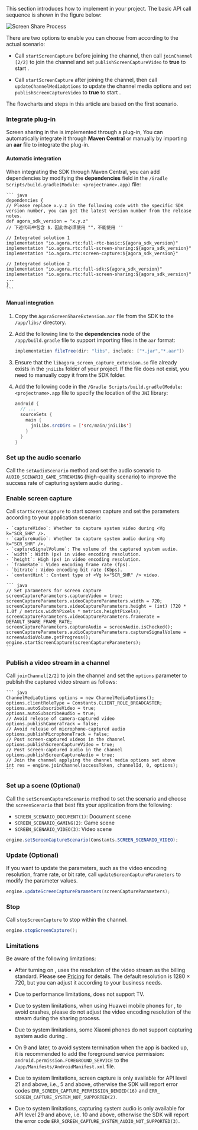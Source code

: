 <PlatformWrapper platform="android">

This section introduces how to implement <Vg k="SCR_SHR" /> in your project. The basic API call sequence is shown in the figure below:

![Screen Share Process](/images/video-sdk/tmp_screen-sharing-android-process.jpg)

There are two options to enable <Vg k="SCR_SHR" /> you can choose from according to the actual scenario:

- Call `startScreenCapture` before joining the channel, then call `joinChannel [2/2]` to join the channel and set `publishScreenCaptureVideo` to **true** to start <Vg k="SCR_SHR" />.

- Call `startScreenCapture` after joining the channel, then call `updateChannelMediaOptions` to update the channel media options and set `publishScreenCaptureVideo` to **true** to start <Vg k="SCR_SHR" />.

The flowcharts and steps in this article are based on the first scenario.

### Integrate <Vg k="SCR_SHR" /> plug-in

Screen sharing in the <Vg k="COMPANY" /> <Vg k="VSDK" /> is implemented through a plug-in, You can automatically integrate it through **Maven Central** or manually by importing an **aar** file to integrate the <Vg k="SCR_SHR" /> plug-in.

#### Automatic integration

When integrating the SDK through Maven Central, you can add dependencies by modifying the **dependencies** field in the `/Gradle Scripts/build.gradle(Module: <projectname>.app)` file:

    ``` java
    dependencies {
    // Please replace x.y.z in the following code with the specific SDK version number, you can get the latest version number from the release notes.
    def agora_sdk_version = "x.y.z"
    // 下述代码中包含 $，因此你必须使用 ""，不能使用 ''

    // Integrated solution 1
    implementation "io.agora.rtc:full-rtc-basic:${agora_sdk_version}"
    implementation "io.agora.rtc:full-screen-sharing:${agora_sdk_version}"
    implementation "io.agora.rtc:screen-capture:${agora_sdk_version}"

    // Integrated solution 2
    implementation "io.agora.rtc:full-sdk:${agora_sdk_version}"
    implementation "io.agora.rtc:full-screen-sharing:${agora_sdk_version}"
    ...
    }
    ```

#### Manual integration

1. Copy the `AgoraScreenShareExtension.aar` file from the SDK to the `/app/libs/` directory.

1. Add the following line to the **dependencies** node of the `/app/build.gradle` file to support importing files in the `aar` format:

    ``` java
    implementation fileTree(dir: "libs", include: ["*.jar","*.aar"])
    ```

1. Ensure that the `libagora_screen_capture_extension.so` file already exists in the `jniLibs` folder of your project. If the file does not exist, you need to manually copy it from the SDK folder.

1. Add the following code in the `/Gradle Scripts/build.gradle(Module: <projectname>.app` file to specify the location of the `JNI` library:

    ``` java
    android {
      // ...
      sourceSets {
        main {
          jniLibs.srcDirs = ['src/main/jniLibs']
        }
      }
    }
    ```

### Set up the audio scenario

Call the `setAudioScenario` method and set the audio scenario to `AUDIO_SCENARIO_GAME_STREAMING` (high-quality scenario) to improve the success rate of capturing system audio during <Vg k="SCR_SHR" />.

### Enable screen capture

Call `startScreenCapture` to start screen capture and set the parameters according to your application scenario:

    - `captureVideo`: Whether to capture system video during <Vg k="SCR_SHR" />.
    - `captureAudio`: Whether to capture system audio during <Vg k="SCR_SHR" />.
    - `captureSignalVolume`: The volume of the captured system audio.
    - `width`: Width (px) in video encoding resolution.
    - `height`: High (px) in video encoding resolution.
    - `frameRate`: Video encoding frame rate (fps).
    - `bitrate`: Video encoding bit rate (Kbps).
    - `contentHint`: Content type of <Vg k="SCR_SHR" /> video.

    ``` java
    // Set parameters for screen capture
    screenCaptureParameters.captureVideo = true;
    screenCaptureParameters.videoCaptureParameters.width = 720;
    screenCaptureParameters.videoCaptureParameters.height = (int) (720 * 1.0f / metrics.widthPixels * metrics.heightPixels);
    screenCaptureParameters.videoCaptureParameters.framerate = DEFAULT_SHARE_FRAME_RATE;
    screenCaptureParameters.captureAudio = screenAudio.isChecked();
    screenCaptureParameters.audioCaptureParameters.captureSignalVolume = screenAudioVolume.getProgress();
    engine.startScreenCapture(screenCaptureParameters);
    ```

### Publish a <Vg k="SCR_SHR" /> video stream in a channel

Call `joinChannel[2/2]` to join the channel and set the `options` parameter to publish the captured <Vg k="SCR_SHR" /> video stream as follows:

    ``` java
    ChannelMediaOptions options = new ChannelMediaOptions();
    options.clientRoleType = Constants.CLIENT_ROLE_BROADCASTER;
    options.autoSubscribeVideo = true;
    options.autoSubscribeAudio = true;
    // Avoid release of camera-captured video
    options.publishCameraTrack = false;
    // Avoid release of microphone-captured audio
    options.publishMicrophoneTrack = false;
    // Post screen-captured videos in the channel
    options.publishScreenCaptureVideo = true;
    // Post screen-captured audio in the channel
    options.publishScreenCaptureAudio = true;
    // Join the channel applying the channel media options set above
    int res = engine.joinChannel(accessToken, channelId, 0, options);
    ```

### Set up a <Vg k="SCR_SHR" /> scene (Optional)

Call the `setScreenCaptureScenario` method to set the <Vg k="SCR_SHR" /> scenario and choose the `screenScenario` that best fits your application from the following:

- `SCREEN_SCENARIO_DOCUMENT(1)`: Document scene
- `SCREEN_SCENARIO_GAMING(2)`: Game scene
- `SCREEN_SCENARIO_VIDEO(3)`: Video scene

``` java
engine.setScreenCaptureScenario(Constants.SCREEN_SCENARIO_VIDEO);
```

### Update <Vg k="SCR_SHR" /> (Optional)

If you want to update the <Vg k="SCR_SHR" /> parameters, such as the video encoding resolution, frame rate, or bit rate, call `updateScreenCaptureParameters` to modify the parameter values.

``` java
engine.updateScreenCaptureParameters(screenCaptureParameters);
```

### Stop <Vg k="SCR_SHR" />

Call `stopScreenCapture` to stop <Vg k="SCR_SHR" /> within the channel.

``` java
engine.stopScreenCapture();
```

### Limitations

Be aware of the following limitations:

- After turning on <Vg k="SCR_SHR" />, <Vg k="COMPANY" /> uses the resolution of the <Vg k="SCR_SHR" /> video stream as the billing standard. Please see [Pricing](../overview/pricing) for details. The default resolution is 1280 × 720, but you can adjust it according to your business needs.

- Due to <Vpl k="NAME" /> performance limitations, <Vg k="SCR_SHR" /> does not support <Vpl k="NAME" /> TV.

- Due to <Vpl k="NAME" /> system limitations, when using Huawei mobile phones for <Vg k="SCR_SHR" />, to avoid crashes, please do not adjust the video encoding resolution of the <Vg k="SCR_SHR" /> stream during the sharing process.

- Due to <Vpl k="NAME" /> system limitations, some Xiaomi phones do not support capturing system audio during <Vg k="SCR_SHR" />.

- On <Vpl k="NAME" /> 9 and later, to avoid system termination when the app is backed up, it is recommended to add the foreground service permission: `android.permission.FOREGROUND_SERVICE` to the `/app/Manifests/AndroidManifest.xml` file.

- Due to system limitations, screen capture is only available for <Vpl k="NAME" /> API level 21 and above, i.e., <Vpl k="NAME" /> 5 and above, otherwise the SDK will report error codes `ERR_SCREEN_CAPTURE_PERMISSION_DENIED(16)` and `ERR_ SCREEN_CAPTURE_SYSTEM_NOT_SUPPORTED(2)`.

- Due to system limitations, capturing system audio is only available for <Vpl k="NAME" /> API level 29 and above, i.e. <Vpl k="NAME" /> 10 and above, otherwise the SDK will report the error code `ERR_SCREEN_CAPTURE_SYSTEM_AUDIO_NOT_SUPPORTED(3)`.

</PlatformWrapper>